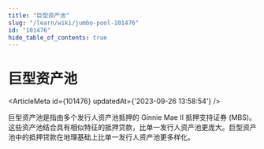 ```yaml
---
title: "巨型资产池"
slug: "/learn/wiki/jumbo-pool-101476"
id: "101476"
hide_table_of_contents: true
---
```



# 巨型资产池

<ArticleMeta id={101476} updatedAt={'2023-09-26 13:58:54'} />
<div className='border-solid border-b border-t-0 my-4 border-[var(--ifm-color-gray-300)]' />

巨型资产池是指由多个发行人资产池抵押的 Ginnie Mae II 抵押支持证券 (MBS)。这些资产池结合具有相似特征的抵押贷款，比单一发行人资产池更庞大。巨型资产池中的抵押贷款在地理基础上比单一发行人资产池更多样化。
